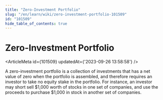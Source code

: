 ```yaml
---
title: "Zero-Investment Portfolio"
slug: "/en/learn/wiki/zero-investment-portfolio-101509"
id: "101509"
hide_table_of_contents: true
---
```



# Zero-Investment Portfolio

<ArticleMeta id={101509} updatedAt={'2023-09-26 13:58:58'} />
<div className='border-solid border-b border-t-0 my-4 border-[var(--ifm-color-gray-300)]' />

A zero-investment portfolio is a collection of investments that has a net value of zero when the portfolio is assembled, and therefore requires an investor to take no equity stake in the portfolio. For instance, an investor may short sell $1,000 worth of stocks in one set of companies, and use the proceeds to purchase $1,000 in stock in another set of companies.
